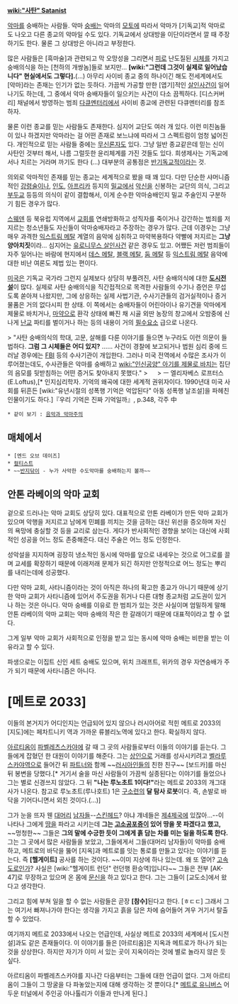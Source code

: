 '''[[wiki:"사탄" Satan]]ist'''

[[악마]]를 숭배하는 사람들. 악마 [[숭배]]는 악마의 [[모토]]에 따라서 악마가 [기독교]적 악마로도 나오고 다른 종교의 악마일 수도 있다. 기독교에서 상대방을 이단이라면서 깔 때 주장하기도 한다. 물론 그 상대방은 아니라고 부정한다.

많은 사람들은 [흑마술]과 관련되고 막 오망성을 그리면서 [[피]]로 난도질된 [[시체]]를 가지고 숭배의식을 하는 [천하의 개쌍놈]들로 보지만... '''[wiki:"그런데 그것이 실제로 일어났습니다" 현실에서도 그렇다].'''(…) 아무리 사이비 종교 중의 하나이긴 해도 전세계에서도 [악마]라는 존재는 인기가 없는 듯하다. 가끔씩 가공할 만한 [엽기]적인 [[살인]]사건이 일어나기도 하는데, 그 중에서 악마 숭배자들이 일으키는 사건이 다소 끔찍하다. [디스커버리] 채널에서 방영하는 범죄 [[다큐멘터리]]에서 사이비 종교에 관련된 다큐멘터리를 참조하자.

물론 이런 종교를 믿는 사람들도 존재한다. 심지어 교단도 여러 개 있다. 이런 미친놈들이 있나 하겠지만 악마라는 걸 어떤 존재로 보느냐에 따라서 그 스펙트럼이 엄청 넓어진다. 개인적으로 믿는 사람들 중에는 [[무신론자]]도 있다. 그냥 일반 종교같은데 믿는 신이 사탄인 것부터 해서, 나름 그럴듯한 윤리체계를 가진 것들도 있다. 희생제사는 기독교에서나 치르는 거라며 까기도 한다 (...) 대부분의 공통점은 [[반기독교]]적이라는 것. 

의외로 악마적인 존재를 믿는 종교는 세계적으로 봤을 때 꽤 있다. 다만 단순한 샤머니즘적인 [[강령술]]이나, [[인도]], [[아프리카]] 등지의 [[밀교]]에서 [[악신]]을 신봉하는 교단의 의식, 그리고 [[부두교]] 등등의 의식이 같이 결합해서, 이게 순수한 악마숭배인지 밀교 주술인지 구분하기 힘든 경우가 많다. 

[[스웨덴]] 등 북유럽 지역에서 [[교회]]를 연쇄방화하고 성직자를 죽이거나 강간하는 범죄를 저지르는 청소년들도 자신들이 악마숭배자라고 주장하는 경우가 많다. 근데 이경우는 그냥 매우 과격한 [[익스트림 메탈]] 계열의 음악에 심취하고 마약복용하다 약빨에 저지르는 '''그냥 양아치짓'''이라... 심지어는 [[유로니무스 살인사건]] 같은 경우도 있고. 어쨌든 저런 범죄들이 자주 일어나는 바람에 현지에서 [[데스 메탈]], [[블랙 메탈]], [[둠 메탈]] 등 [[익스트림 메탈]] 음악에 대한 비난 여론도 제법 있는 편이다.

[[미국]]은 기독교 국가라 그런지 실제보다 상당히 부풀려진, 사탄 숭배의식에 대한 '''[[도시전설]]'''이 많다. 실제로 사탄 숭배의식을 직간접적으로 목격한 사람들의 수기나 증언은 무섭도록 쏟아져 나왔지만, 그에 상응하는 실제 사법기관, 수사기관들의 검거실적이나 증거물품은 거의 없다시피 한 상태. 이 쪽에서는 숭배자들이 어린아이나 유기견을 악마에게 제물로 바치거나, [[마약]]으로 환각 상태에 빠진 채 시골 외딴 농장의 창고에서 오밤중에 신나게 [[난교]] 파티를 벌이거나 하는 등의 내용이 거의 [[필수요소]] 급으로 나온다.

> "사탄 숭배의식의 학대, 고문, 살해를 다룬 이야기를 들으면 누구라도 이런 의문이 들 법하다. '''그럼 그 시체들은 어디 있지?''' …… 사건이 경찰에 보고되거나 법원 심리 중에 드러날 경우에는 [[FBI]] 등의 수사기관이 개입한다. 그러나 미국 전역에서 수많은 조사가 이루어졌는데도, 수사관들은 악마를 숭배하고 [[wiki:"인신공양" 아기를 제물로 바치는]] 집단의 음모를 뒷받침하는 어떤 증거도 찾아내지 못했다."
> 　
> ㅡ 엘리자베스 로프터스(E.Loftus),[* 인지심리학자. 기억의 왜곡에 대한 세계적 권위자이다. 1990년대 미국 사회를 뒤흔든 [wiki:"유년시절의 성폭행 기억은 억압된다" 아동 성폭행 날조설]을 파헤친 인물이기도 하다.]『우리 기억은 진짜 기억일까』, p.348, 각주 中

 * 같이 보기 : [[음악과 악마주의]]

== 매체에서 ==
 * [엔드 오브 데이즈]
 * [[컬티스트]]
 * ~~[[반지닦이]] - 누가 사악한 수도악마를 숭배하는지 볼까~~

== 안톤 라베이의 악마 교회 ==

겉으로 드러나는 악마 교회도 상당히 있다. 대표적으로 안톤 라베이가 만든 악마 교회가 있으며 악행을 저지르고 남에게 민폐를 끼치는 것을 금하는 대신 위선을 증오하며 자신의 욕망에 충실할 것 등을 교리로 삼는다. 게다가 반사회적인 경향을 보이는 대신에 사회적인 성공을 어느 정도 존중해준다. 대신 주술은 어느 정도 인정한다.

성악설을 지지하며 굉장히 냉소적인 동시에 악마를 앞으로 내세우는 것으로 어그로를 끌며 교세를 확장하기 때문에 이래저래 문제가 되긴 하지만 안정적으로 어느 정도는 뿌리를 내리는데에 성공했다.

다만 악마 교회, 사타니즘이라는 것이 아직은 하나의 확고한 종교가 아니기 때문에 상기한 악마 교회가 사타니즘에 있어서 주도권을 쥐거나 다른 대형 종교처럼 교도권이 있거나 하는 것은 아니다. 악마 숭배를 이유로 한 범죄가 있는 것은 사실이며 엄밀하게 말해 안톤 라베이의 악마 교회는 악마 숭배의 작은 한 갈래이기 때문에 대표적이라고 할 수 없다. 

그게 일부 악마 교회가 사회적으로 인정을 받고 있는 동시에 악마 숭배는 비판을 받는 이유라고 할 수 있다.

파생으로는 이집트 신인 세트 숭배도 있으며, 위치 크래프트, 위카의 경우 자연숭배가 주가 되기 때문에 사타니즘은 아니다. 

= [메트로 2033] =
이들의 본거지가 어디인지는 언급되어 있지 않으나 러시아어로 적힌 메트로 2033의 [지도]에는 페차트니키 역과 가까운 류블리노역에 있다고 한다. 확실하지 않다.

[[아르티옴]]이 [[파벨레츠스카야]]에 갈 때 그 곳의 사람들로부터 이들의 이야기를 듣는다. 그들에게 잡혔던 한 대원이 이야기를 해준다. 그는 [[상인]]으로 거래를 성사시키려고 [[벨라루스카야]]역으로 들어간 뒤 [[파트너]]와 함께 ~~[[러시아인]]들의 친한 친구~~ [보드카]를 마신 뒤 봉변을 당했다.[* 거기서 술을 마신 사람들이 가끔씩 실종된다는 이야기를 들었으나 그는 별로 신경쓰지 않았다. 그 뒤 '''"나는 루노초트 1이다!"'''라는 메트로 2033의 개그대사가 나온다. 참고로 루노초트(루나호트) 1은 [[구소련]]의 '''달 탐사 로봇'''이다. 즉, 손발로 바닥을 기어다니면서 외친 것이다.(...)]

그가 눈을 뜨자 웬 [[대머리]] [[남자]]들--[[스킨헤드]]? 아냐 걔네들은 [[제4제국]]에 있잖아...--이 나타나 그에게 [[땅]]을 파라고 시키는데 '''그는 [[고소공포증]]이 있어 땅을 못 파겠다고 했고,''' ~~멍청한~~ 그들은 '''그의 말에 수긍한 듯이 그에게 흙 담는 차를 미는 일을 하도록 한다.''' 그는 그 곳에서 많은 사람들을 보았고, 그들에게서 그들(대머리 남자들)이 악마를 숭배하고, 메트로의 바닥을 뚫어 [지옥]과 메트로를 잇는 통로를 만들고 있다는 이야기를 듣는다. 즉 '''[헬게이트]''' 공사를 하는 것이다. ~~이미 지상에 하나 있는데. 왜 또 열어? [[고속도로]]인가? 사실은 [wiki:"헬게이트 런던" 런던행 환승역]입니다~~ 그들은 전부 [AK-47]로 무장하고 있으며 온 몸에 [[문신]]을 하고 있다고 한다. 그는 그들이 [교도소]에서 왔다고 생각한다.

그리고 힘에 부쳐 일을 할 수 없는 사람들은 곧장 '''[참수]'''된다고 한다. [ㅎㄷㄷ] 그래서 그는 여기서 빠져나가야 한다는 생각을 가지고 흙을 담은 차에 숨어들어 겨우 거기서 탈출할 수 있었다.

여기까지 메트로 2033에서 나오는 언급인데, 사실상 메트로 2033의 세계에서 [도시전설]과도 같은 존재들이다. 이 이야기를 들은 [아르티옴]은 지옥과 메트로가 하나가 되는 것을 상상한다. 하지만 자기가 이미 서 있는 곳이 지옥이라는 것에 별로 놀라지 않은 듯싶다.

아르티옴이 파벨레츠스카야를 지나간 다음부터는 그들에 대한 언급이 없다. 그저 아르티옴이 그들이 그 땅굴을 다 파놓았는지에 대해 생각하는 것 뿐이다.[* [[메트로 유니버스]] 어두운 터널에서 주인공 아나톨리가 이들과 만나게 된다.]
